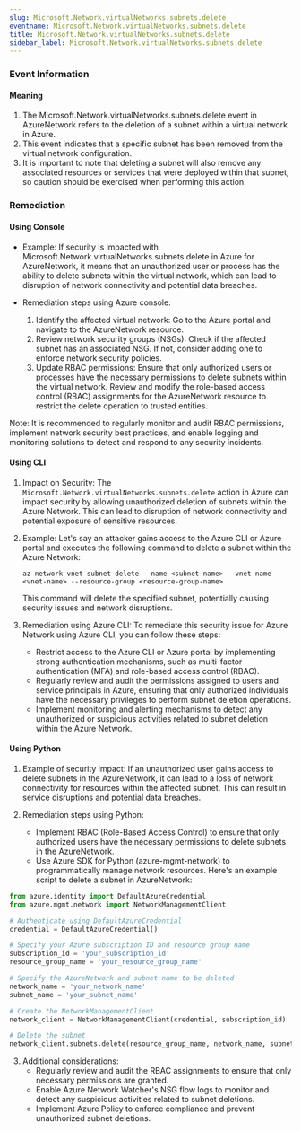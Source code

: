 ```yaml
--- 
slug: Microsoft.Network.virtualNetworks.subnets.delete
eventname: Microsoft.Network.virtualNetworks.subnets.delete
title: Microsoft.Network.virtualNetworks.subnets.delete
sidebar_label: Microsoft.Network.virtualNetworks.subnets.delete
---
```

                       
### Event Information

#### Meaning

1. The Microsoft.Network.virtualNetworks.subnets.delete event in AzureNetwork refers to the deletion of a subnet within a virtual network in Azure.
2. This event indicates that a specific subnet has been removed from the virtual network configuration.
3. It is important to note that deleting a subnet will also remove any associated resources or services that were deployed within that subnet, so caution should be exercised when performing this action.

### Remediation

#### Using Console

- Example: If security is impacted with Microsoft.Network.virtualNetworks.subnets.delete in Azure for AzureNetwork, it means that an unauthorized user or process has the ability to delete subnets within the virtual network, which can lead to disruption of network connectivity and potential data breaches.

- Remediation steps using Azure console:
  1. Identify the affected virtual network: Go to the Azure portal and navigate to the AzureNetwork resource.
  2. Review network security groups (NSGs): Check if the affected subnet has an associated NSG. If not, consider adding one to enforce network security policies.
  3. Update RBAC permissions: Ensure that only authorized users or processes have the necessary permissions to delete subnets within the virtual network. Review and modify the role-based access control (RBAC) assignments for the AzureNetwork resource to restrict the delete operation to trusted entities.

Note: It is recommended to regularly monitor and audit RBAC permissions, implement network security best practices, and enable logging and monitoring solutions to detect and respond to any security incidents.

#### Using CLI

1. Impact on Security: The `Microsoft.Network.virtualNetworks.subnets.delete` action in Azure can impact security by allowing unauthorized deletion of subnets within the Azure Network. This can lead to disruption of network connectivity and potential exposure of sensitive resources.

2. Example: Let's say an attacker gains access to the Azure CLI or Azure portal and executes the following command to delete a subnet within the Azure Network:

   ```
   az network vnet subnet delete --name <subnet-name> --vnet-name <vnet-name> --resource-group <resource-group-name>
   ```

   This command will delete the specified subnet, potentially causing security issues and network disruptions.

3. Remediation using Azure CLI: To remediate this security issue for Azure Network using Azure CLI, you can follow these steps:

   - Restrict access to the Azure CLI or Azure portal by implementing strong authentication mechanisms, such as multi-factor authentication (MFA) and role-based access control (RBAC).
   - Regularly review and audit the permissions assigned to users and service principals in Azure, ensuring that only authorized individuals have the necessary privileges to perform subnet deletion operations.
   - Implement monitoring and alerting mechanisms to detect any unauthorized or suspicious activities related to subnet deletion within the Azure Network.

#### Using Python

1. Example of security impact: If an unauthorized user gains access to delete subnets in the AzureNetwork, it can lead to a loss of network connectivity for resources within the affected subnet. This can result in service disruptions and potential data breaches.

2. Remediation steps using Python:
   - Implement RBAC (Role-Based Access Control) to ensure that only authorized users have the necessary permissions to delete subnets in the AzureNetwork.
   - Use Azure SDK for Python (azure-mgmt-network) to programmatically manage network resources. Here's an example script to delete a subnet in AzureNetwork:

```python
from azure.identity import DefaultAzureCredential
from azure.mgmt.network import NetworkManagementClient

# Authenticate using DefaultAzureCredential
credential = DefaultAzureCredential()

# Specify your Azure subscription ID and resource group name
subscription_id = 'your_subscription_id'
resource_group_name = 'your_resource_group_name'

# Specify the AzureNetwork and subnet name to be deleted
network_name = 'your_network_name'
subnet_name = 'your_subnet_name'

# Create the NetworkManagementClient
network_client = NetworkManagementClient(credential, subscription_id)

# Delete the subnet
network_client.subnets.delete(resource_group_name, network_name, subnet_name)
```

3. Additional considerations:
   - Regularly review and audit the RBAC assignments to ensure that only necessary permissions are granted.
   - Enable Azure Network Watcher's NSG flow logs to monitor and detect any suspicious activities related to subnet deletions.
   - Implement Azure Policy to enforce compliance and prevent unauthorized subnet deletions.


 